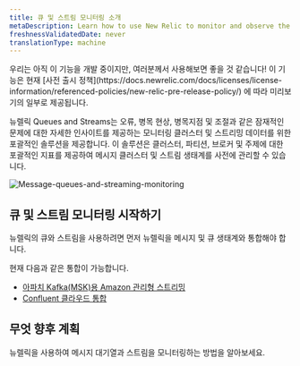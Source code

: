 ```yaml
---
title: 큐 및 스트림 모니터링 소개
metaDescription: Learn how to use New Relic to monitor and observe the performance of your Kafka message queues and streaming data.
freshnessValidatedDate: never
translationType: machine
---
```


<Callout title="시사">
  우리는 아직 이 기능을 개발 중이지만, 여러분께서 사용해보면 좋을 것 같습니다! 이 기능은 현재 [사전 출시 정책](https://docs.newrelic.com/docs/licenses/license-information/referenced-policies/new-relic-pre-release-policy/) 에 따라 미리보기의 일부로 제공됩니다.
</Callout>

뉴렐릭 Queues and Streams는 오류, 병목 현상, 병목지점 및 조절과 같은 잠재적인 문제에 대한 자세한 인사이트를 제공하는 모니터링 클러스터 및 스트리밍 데이터를 위한 포괄적인 솔루션을 제공합니다. 이 솔루션은 클러스터, 파티션, 브로커 및 주제에 대한 포괄적인 지표를 제공하여 메시지 클러스터 및 스트림 생태계를 사전에 관리할 수 있습니다.

<img title="Message-queues-and-streaming-monitoring" alt="Message-queues-and-streaming-monitoring" src="/images/kafka-monitoring.webp" />

## 큐 및 스트림 모니터링 시작하기

뉴렐릭의 큐와 스트림을 사용하려면 먼저 뉴렐릭을 메시지 및 큐 생태계와 통합해야 합니다.

현재 다음과 같은 통합이 가능합니다.

* [아파치 Kafka(MSK)용 Amazon 관리형 스트리밍](/docs/message-queues-streaming/installation/aws-managed-kafka-msk-integration)
* [Confluent 클라우드 통합](/docs/message-queues-streaming/installation/confluent-cloud-integration)

## 무엇 향후 계획

<DocTiles>
  <DocTile title="Data and UI" path="/docs/message-queues-streaming/ui-data/understand-ui">뉴렐릭을 사용하여 메시지 대기열과 스트림을 모니터링하는 방법을 알아보세요.</DocTile>
</DocTiles>